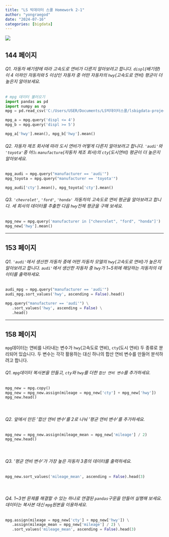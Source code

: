 ```yaml
---
title: "LS 빅데이터 스쿨 Homework 2-1"
author: "yongraegod"
date: "2024-07-16"
categories: [bigdata]
---
```


![](damgom2.jpg)

## 144 페이지

###### Q1. 자동차 배기량에 따라 고속도로 연비가 다른지 알아보려고 합니다. `displ`(배기량)이 4 이하인 자동차와 5 이상인 자동차 중 어떤 자동차의 `hwy`(고속도로 연비) 평균이 더 높은지 알아보세요.

```python
# mpg 데이터 불러오기
import pandas as pd
import numpy as np
mpg = pd.read_csv('C:/Users/USER/Documents/LS빅데이터스쿨/lsbigdata-project1/data/mpg.csv')

mpg_a = mpg.query('displ <= 4')
mpg_b = mpg.query('displ >= 5')

mpg_a['hwy'].mean(), mpg_b['hwy'].mean()
```

###### Q2. 자동차 제조 회사에 따라 도시 연비가 어떻게 다른지 알아보려고 합니다. `'audi'`와 `'toyota'`중 어느 `manufacture`(자동차 제조 회사)의 `cty`(도시연비) 평균이 더 높은지 알아보세요.

```python
mpg_audi = mpg.query("manufacturer == 'audi'")
mpg_toyota = mpg.query("manufacturer == 'toyota'")

mpg_audi['cty'].mean(), mpg_toyota['cty'].mean()
```

###### Q3. `'chevrolet'`, `'ford'`, `'honda'` 자동차의 고속도로 연비 평균을 알아보려고 합니다. 세 회사의 데이터를 추출한 다음 `hwy`전체 평균을 구해 보세요.

```python
mpg_new = mpg.query('manufacturer in ["chevrolet", "ford", "honda"]')
mpg_new['hwy'].mean()
```

------------------------------------------------------------------------

## 153 페이지

###### Q1. `'audi'`에서 생산한 자동차 중에 어떤 자동차 모델의 `hwy`(고속도로 연비)가 높은지 알아보려고 합니다. `audi'`에서 생산한 자동차 중 `hwy`가 1\~5위에 해당하는 자동차의 데이터를 출력하세요.

```python
audi_mpg = mpg.query("manufacturer == 'audi'")
audi_mpg.sort_values('hwy', ascending = False).head()

mpg.query("manufacturer == 'audi'") \
   .sort_values('hwy', ascending = False) \
   .head()
```

------------------------------------------------------------------------

## 158 페이지

`mpg`데이터는 연비를 나타내는 변수가 `hwy`(고속도로 연비), `cty`(도시 연비) 두 종류로 분리되어 있습니다. 두 변수는 각각 활용하는 대신 하나의 합산 연비 변수를 만들어 분석하려고 합니다.

###### Q1. `mpg`데이터 복사본을 만들고, `cty`와 `hwy`를 더한 `합산 연비 변수`를 추가하세요.

```python
mpg_new = mpg.copy()
mpg_new = mpg_new.assign(mileage = mpg_new['cty'] + mpg_new['hwy'])
mpg_new.head()
```

</br>

###### Q2. 앞에서 만든 '합산 연비 변수'를 2로 나눠 '평균 연비 변수'를 추가하세요.

```python
mpg_new = mpg_new.assign(mileage_mean = mpg_new['mileage'] / 2)
mpg_new.head()
```

</br>

###### Q3. '평균 연비 변수'가 가장 높은 자동차 3종의 데이터를 출력하세요.

```python
mpg_new.sort_values('mileage_mean', ascending = False).head(3)
```

</br>

###### Q4. 1\~3번 문제를 해결할 수 있는 하나로 연결된 `pandas`구문을 만들어 실행해 보세요. 데이터는 복사본 대신 `mpg`원본을 이용하세요.

```python
mpg.assign(mileage = mpg_new['cty'] + mpg_new['hwy']) \
   .assign(mileage_mean = mpg_new['mileage'] / 2) \
   .sort_values('mileage_mean', ascending = False).head(3)
```
